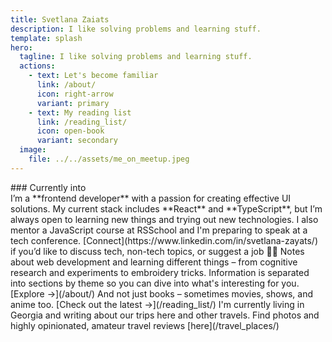 ```yaml
---
title: Svetlana Zaiats
description: I like solving problems and learning stuff.
template: splash
hero:
  tagline: I like solving problems and learning stuff.
  actions:
    - text: Let's become familiar
      link: /about/
      icon: right-arrow
      variant: primary
    - text: My reading list
      link: /reading_list/
      icon: open-book
      variant: secondary
  image:
    file: ../../assets/me_on_meetup.jpeg
---
```



<div className='block'>
### Currently into
<Badge text="Learning Astro 🚀" variant="note" />
<Badge text="Reading Anne Rice 📚" variant="tip" />
<Badge text="Experimenting with Svelte" variant="success" />
<Badge text="Watching American Dad" variant="caution" />
<Badge text="Exploring Embroidery 🧵" variant="danger" />
</div>

<CardGrid stagger>
<Card title="Let's Get Linked" icon="linkedin">
  I’m a **frontend developer** with a passion for creating effective UI solutions. My current stack includes **React** and 
  **TypeScript**, but I’m always open to learning new things and trying out new technologies. I also mentor a JavaScript 
  course at RSSchool and I'm preparing to speak at a tech conference. 
  [Connect](https://www.linkedin.com/in/svetlana-zayats/) if you’d like to discuss tech, non-tech topics, or suggest a job 👩‍💻
</Card>
  <Card title="What You'll Find Here" icon="seti:code-search">
    Notes about web development and learning different things – from cognitive research and
    experiments to embroidery tricks. Information is separated into sections by theme so you can 
    dive into what's interesting for you. [Explore →](/about/)
  </Card>

  <Card title="Reviews on Books" icon="open-book">
    And not just books – sometimes movies, shows, and anime too. [Check out the latest →](/reading_list/) 
  </Card>

  <Card title="Stories About Places" icon="sun">
    I'm currently living in Georgia and writing about our trips here and other travels. Find photos and
    highly opinionated, amateur travel reviews [here](/travel_places/)
  </Card>
</CardGrid>
